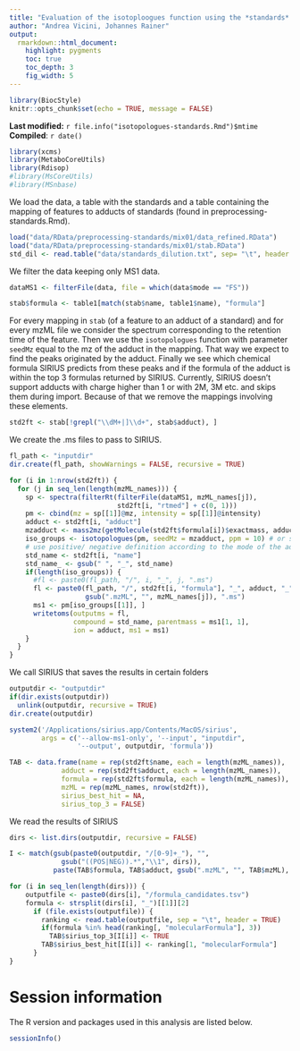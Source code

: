 ```yaml
---
title: "Evaluation of the isotoploogues function using the *standards* data set"
author: "Andrea Vicini, Johannes Rainer"
output:
  rmarkdown::html_document:
    highlight: pygments
    toc: true
    toc_depth: 3
    fig_width: 5
---
```


```r
library(BiocStyle)
knitr::opts_chunk$set(echo = TRUE, message = FALSE)
```

**Last modified:** `r file.info("isotopologues-standards.Rmd")$mtime`<br />
**Compiled**: `r date()`

```r
library(xcms)
library(MetaboCoreUtils)
library(Rdisop)
#library(MsCoreUtils)
#library(MSnbase)
```

We load the data, a table with the standards and a table containing the mapping 
of features to adducts of standards (found in preprocessing-standards.Rmd). 
```r
load("data/RData/preprocessing-standards/mix01/data_refined.RData")
load("data/RData/preprocessing-standards/mix01/stab.RData")
std_dil <- read.table("data/standards_dilution.txt", sep= "\t", header = TRUE)
```

We filter the data keeping only MS1 data.
```r
dataMS1 <- filterFile(data, file = which(data$mode == "FS"))
```


```r
stab$formula <- table1[match(stab$name, table1$name), "formula"]
```
<!--
We create a table `res_table` having as rows the names of the standards in mix1
and as columns the names of the mzML files containing the MS1 data.
```r
mzML_names <- dataMS1$mzML 
std_names <- std_dilution[std_dilution$mix == 1, "name"]
res_table <- matrix(FALSE, length(mzML_names), length(std_names))
rownames(res_table) <- mzML_names
colnames(res_table) <- std_names
```

```r
fl_path <- "inputdir"
dir.create(fl_path, showWarnings = FALSE, recursive = TRUE)
outputdir <- "outputdir"
if(dir.exists(outputdir))
  unlink(outputdir, recursive = TRUE)
dir.create(outputdir)

count = 0
for (i in 1:nrow(std2ft)) {
  for (nm in mzML_names) {
    sp <- spectra(filterRt(filterFile(dataMS1, nm), std2ft[i, "rtmed"] + c(0, 1)))
    pm <- cbind(mz = sp[[1]]@mz, intensity = sp[[1]]@intensity)
    formula <- table1[match(std2ft[i, "name"], table1$name), "formula"]
    mzadduct <- mass2mz(getMolecule(formula)$exactmass, std2ft[i, "adduct"])[1, 1]
    iso_groups <- isotopologues(pm, seedMz = mzadduct, ppm = 10) # or should I 
    # use positive/ negative definition according to the mode of the adduct? 
    std_name <- std2ft[i, "name"]
    std_name_ <- gsub(" ", "_", std_name)
    if(length(iso_groups)) {
      fl <- paste0(fl_path, "/", std_name_, ".ms")
      ms1 <- pm[iso_groups[[1]], ]
      writetoms(outputms = fl, 
                compound = std_name_, parentmass = ms1[1, 1],
                ion = std2ft[i, "adduct"], ms1 = ms1)
      system2('/Applications/sirius.app/Contents/MacOS/sirius',
              args = c('--allow-ms1-only', '--input', fl, '--output', 
                       outputdir, 'formula'))
      outputfile <- paste0(outputdir, "/", count, "_", std_name_, "_", 
                           std_name_, "/formula_candidates.tsv")
      if (file.exists(outputfile)) {
        ranking <- read.table(outputfile, sep = "\t", header = TRUE)
        if(formula %in% ranking[, "molecularFormula"])
          res_table[nm, std_name] <- TRUE
      } else {
        res_table[nm, std_name] <- NA
      }
      count <- count + 1
    }
  }
}
```
-->

For every mapping in `stab` (of a feature to an adduct of a standard) and for 
every mzML file we consider the spectrum corresponding to the retention time of
the feature. Then we use the `isotopologues` function with parameter `seedMz` 
equal to the mz of the adduct in the mapping. That way we expect to find the
peaks originated by the adduct. Finally we see which chemical formula SIRIUS 
predicts from these peaks and if the formula of the adduct is within the 
top 3 formulas returned by SIRIUS.
Currently, SIRIUS doesn't support adducts with charge higher than 1 or with
2M, 3M etc. and skips them during import. Because of that we remove the mappings
involving these elements.

```r
std2ft <- stab[!grepl("\\dM+|]\\d+", stab$adduct), ]
```

We create the .ms files to pass to SIRIUS.

```r
fl_path <- "inputdir"
dir.create(fl_path, showWarnings = FALSE, recursive = TRUE)

for (i in 1:nrow(std2ft)) {
  for (j in seq_len(length(mzML_names))) {
    sp <- spectra(filterRt(filterFile(dataMS1, mzML_names[j]), 
                           std2ft[i, "rtmed"] + c(0, 1)))
    pm <- cbind(mz = sp[[1]]@mz, intensity = sp[[1]]@intensity)
    adduct <- std2ft[i, "adduct"]
    mzadduct <- mass2mz(getMolecule(std2ft$formula[i])$exactmass, adduct)[1, 1]
    iso_groups <- isotopologues(pm, seedMz = mzadduct, ppm = 10) # or should I 
    # use positive/ negative definition according to the mode of the adduct? 
    std_name <- std2ft[i, "name"]
    std_name_ <- gsub(" ", "_", std_name)
    if(length(iso_groups)) {
      #fl <- paste0(fl_path, "/", i, "_", j, ".ms")
      fl <- paste0(fl_path, "/", std2ft[i, "formula"], "_", adduct, "_",
                   gsub(".mzML", "", mzML_names[j]), ".ms")
      ms1 <- pm[iso_groups[[1]], ]
      writetoms(outputms = fl, 
                compound = std_name, parentmass = ms1[1, 1],
                ion = adduct, ms1 = ms1)
    }
  }
}
```

We call SIRIUS that saves the results in certain folders
```r
outputdir <- "outputdir"
if(dir.exists(outputdir))
  unlink(outputdir, recursive = TRUE)
dir.create(outputdir)

system2('/Applications/sirius.app/Contents/MacOS/sirius',
        args = c('--allow-ms1-only', '--input', "inputdir",
                 '--output', outputdir, 'formula'))

```

```r
TAB <- data.frame(name = rep(std2ft$name, each = length(mzML_names)), 
             adduct = rep(std2ft$adduct, each = length(mzML_names)),
             formula = rep(std2ft$formula, each = length(mzML_names)),
             mzML = rep(mzML_names, nrow(std2ft)),
             sirius_best_hit = NA,
             sirius_top_3 = FALSE)
```

We read the results of SIRIUS
```r
dirs <- list.dirs(outputdir, recursive = FALSE)

I <- match(gsub(paste0(outputdir, "/[0-9]+_"), "", 
             gsub("((POS|NEG)).*","\\1", dirs)), 
           paste(TAB$formula, TAB$adduct, gsub(".mzML", "", TAB$mzML), sep = "_"))

for (i in seq_len(length(dirs))) {
    outputfile <- paste0(dirs[i], "/formula_candidates.tsv")
    formula <- strsplit(dirs[i], "_")[[1]][2]
      if (file.exists(outputfile)) {
        ranking <- read.table(outputfile, sep = "\t", header = TRUE)
        if(formula %in% head(ranking[, "molecularFormula"], 3))
          TAB$sirius_top_3[I[i]] <- TRUE
        TAB$sirius_best_hit[I[i]] <- ranking[1, "molecularFormula"]
      }
}
```



# Session information

The R version and packages used in this analysis are listed below.

```r
sessionInfo()
```
